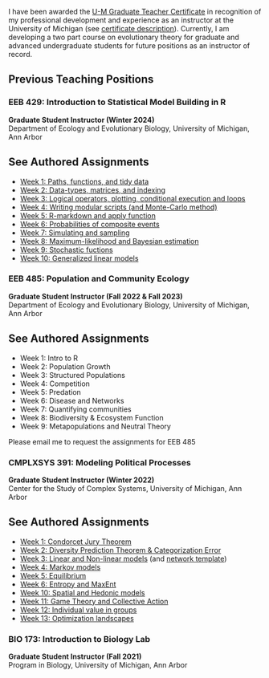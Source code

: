 
I have been awarded the [U-M Graduate Teacher Certificate](./teaching/Bhaskar%20Kumawat.pdf) in recognition of my professional development and experience as an instructor at the University of Michigan (see [certificate description](https://crlt.umich.edu/um.gtc/description)). Currently, I am developing a two part course on evolutionary theory for graduate and advanced undergraduate students for future positions as an instructor of record.

## Previous Teaching Positions

### EEB 429: Introduction to Statistical Model Building in R
**Graduate Student Instructor (Winter 2024)**\
Department of Ecology and Evolutionary Biology, University of Michigan, Ann Arbor\

::: {.callout-important collapse="true" appearance="minimal"}
## See Authored Assignments
- [Week 1: Paths, functions, and tidy data](./teaching/eeb429/week1.pdf)
- [Week 2: Data-types, matrices, and indexing](./teaching/eeb429/week2.pdf)
- [Week 3: Logical operators, plotting, conditional execution and loops](./teaching/eeb429/week3.pdf)
- [Week 4: Writing modular scripts (and Monte-Carlo method)](./teaching/eeb429/week4.pdf)
- [Week 5: R-markdown and apply function](./teaching/eeb429/week5.pdf)
- [Week 6: Probabilities of composite events](./teaching/eeb429/week6.pdf)
- [Week 7: Simulating and sampling](./teaching/eeb429/week7.pdf)
- [Week 8: Maximum-likelihood and Bayesian estimation](./teaching/eeb429/week8.pdf)
- [Week 9: Stochastic fuctions](./teaching/eeb429/week9.pdf)
- [Week 10: Generalized linear models](./teaching/eeb429/week10.pdf)
:::

### EEB 485: Population and Community Ecology
**Graduate Student Instructor (Fall 2022 & Fall 2023)**\
Department of Ecology and Evolutionary Biology, University of Michigan, Ann Arbor\

::: {.callout-important collapse="true" appearance="minimal"}
## See Authored Assignments
- Week 1: Intro to R
- Week 2: Population Growth
- Week 3: Structured Populations
- Week 4: Competition
- Week 5: Predation
- Week 6: Disease and Networks
- Week 7: Quantifying communities
- Week 8: Biodiversity & Ecosystem Function
- Week 9: Metapopulations and Neutral Theory

Please email me to request the assignments for EEB 485
:::

### CMPLXSYS 391: Modeling Political Processes
**Graduate Student Instructor (Winter 2022)**\
Center for the Study of Complex Systems, University of Michigan, Ann Arbor\

::: {.callout-important collapse="true" appearance="minimal"}
## See Authored Assignments
- [Week 1: Condorcet Jury Theorem](./teaching/cscs391/week1.pdf)
- [Week 2: Diversity Prediction Theorem & Categorization Error](./teaching/cscs391/week2.pdf)
- [Week 3: Linear and Non-linear models](./teaching/cscs391/week3.pdf) (and [network template]())
- [Week 4: Markov models](./teaching/cscs391/week4.pdf)
- [Week 5: Equilibrium](./teaching/cscs391/week5.pdf)
- [Week 6: Entropy and MaxEnt](./teaching/cscs391/week6.pdf)
- [Week 10: Spatial and Hedonic models](./teaching/cscs391/week10.pdf)
- [Week 11: Game Theory and Collective Action](./teaching/cscs391/week11.pdf)
- [Week 12: Individual value in groups](./teaching/cscs391/week12.pdf)
- [Week 13: Optimization landscapes](./teaching/cscs391/week13.pdf)
:::

### BIO 173: Introduction to Biology Lab
**Graduate Student Instructor (Fall 2021)**\
Program in Biology, University of Michigan, Ann Arbor\
